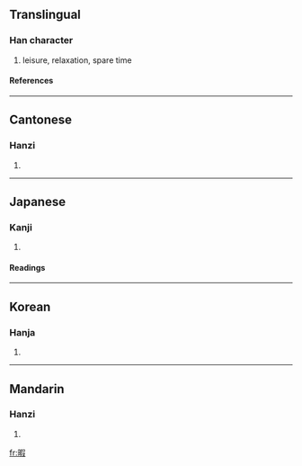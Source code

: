 ==Translingual==
===Han character===
{{Han char|rn=72|rad=日|as=09|sn=13|four=6704<sub>7</sub>|canj=日口尸水 (ARSE)}}
# leisure, relaxation, spare time
====References====
{{Han ref|kx=0497.360|dkj=14036|dj=0865.270|hdz=21527.020|uh=6687|ud=26247|bh=B776|bd=46966}}

----
==Cantonese==
===Hanzi===
{{yue-hanzi|jyut=|y=ha6}}
# {{defn|Cantonese}}

----
==Japanese==
===Kanji===
{{ja-kanji|grade=|rs=日09}}
# {{defn|Japanese}} 
====Readings====
{{ja-readings|on=[[か]] (ka)|kun=[[ひま]] (hima), [[いとま]] (itoma)}}

----
==Korean==
===Hanja===
{{ko-hanja|hangeul=가|eumhun=|rv=ga|mr=ka|y=ka}}
# {{defn|Korean}}

----
==Mandarin==
===Hanzi===
{{cmn-hanzi|pin=[[xiá]] (xia2)|wg=hsia<sup>2</sup>}}
# {{defn|Mandarin}}

[[fr:暇]]